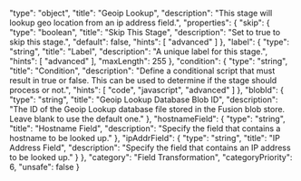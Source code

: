   "type": "object",
  "title": "Geoip Lookup",
  "description": "This stage will lookup geo location from an ip address field.",
  "properties": {
    "skip": {
      "type": "boolean",
      "title": "Skip This Stage",
      "description": "Set to true to skip this stage.",
      "default": false,
      "hints": [
        "advanced"
      ]
    },
    "label": {
      "type": "string",
      "title": "Label",
      "description": "A unique label for this stage.",
      "hints": [
        "advanced"
      ],
      "maxLength": 255
    },
    "condition": {
      "type": "string",
      "title": "Condition",
      "description": "Define a conditional script that must result in true or false. This can be used to determine if the stage should process or not.",
      "hints": [
        "code",
        "javascript",
        "advanced"
      ]
    },
    "blobId": {
      "type": "string",
      "title": "Geoip Lookup Database Blob ID",
      "description": "The ID of the Geoip Lookup database file stored in the Fusion blob store. Leave blank to use the default one."
    },
    "hostnameField": {
      "type": "string",
      "title": "Hostname Field",
      "description": "Specify the field that contains a hostname to be looked up."
    },
    "ipAddrField": {
      "type": "string",
      "title": "IP Address Field",
      "description": "Specify the field that contains an IP address to be looked up."
    }
  },
  "category": "Field Transformation",
  "categoryPriority": 6,
  "unsafe": false
}
